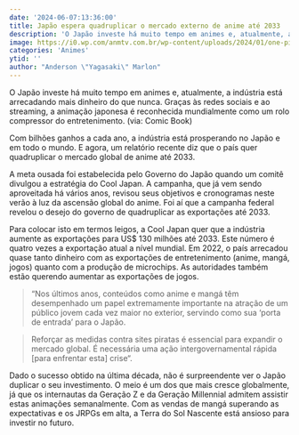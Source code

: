 ```yaml
---
date: '2024-06-07:13:36:00'
title: Japão espera quadruplicar o mercado externo de anime até 2033
description: 'O Japão investe há muito tempo em animes e, atualmente, a indústria está arrecadando mais dinheiro do que nunca. Graças às redes sociais e ao streaming, a animação japonesa é reconhecida mundialmente como um rolo compressor do entretenimento'
image: https://i0.wp.com/anmtv.com.br/wp-content/uploads/2024/01/one-piece-5-1.jpg?w=800&ssl=1
categories: 'Animes'
ytid: ''
author: "Anderson \"Yagasaki\" Marlon"
---
```


O Japão investe há muito tempo em animes e, atualmente, a indústria está arrecadando mais dinheiro do que nunca. Graças às redes sociais e ao streaming, a animação japonesa é reconhecida mundialmente como um rolo compressor do entretenimento. (via: Comic Book)

Com bilhões ganhos a cada ano, a indústria está prosperando no Japão e em todo o mundo. E agora, um relatório recente diz que o país quer quadruplicar o mercado global de anime até 2033.

A meta ousada foi estabelecida pelo Governo do Japão quando um comitê divulgou a estratégia do Cool Japan. A campanha, que já vem sendo aproveitada há vários anos, revisou seus objetivos e cronogramas neste verão à luz da ascensão global do anime. Foi aí que a campanha federal revelou o desejo do governo de quadruplicar as exportações até 2033.

Para colocar isto em termos leigos, a Cool Japan quer que a indústria aumente as exportações para US$ 130 milhões até 2033. Este número é quatro vezes a exportação atual a nível mundial. Em 2022, o país arrecadou quase tanto dinheiro com as exportações de entretenimento (anime, mangá, jogos) quanto com a produção de microchips. As autoridades também estão querendo aumentar as exportações de jogos.

> “Nos últimos anos, conteúdos como anime e mangá têm desempenhado um papel extremamente importante na atração de um público jovem cada vez maior no exterior, servindo como sua ‘porta de entrada’ para o Japão.

> Reforçar as medidas contra sites piratas é essencial para expandir o mercado global. É necessária uma ação intergovernamental rápida [para enfrentar esta] crise“.

Dado o sucesso obtido na última década, não é surpreendente ver o Japão duplicar o seu investimento. O meio é um dos que mais cresce globalmente, já que os internautas da Geração Z e da Geração Millennial admitem assistir estas animações semanalmente. Com as vendas de mangá superando as expectativas e os JRPGs em alta, a Terra do Sol Nascente está ansioso para investir no futuro.

